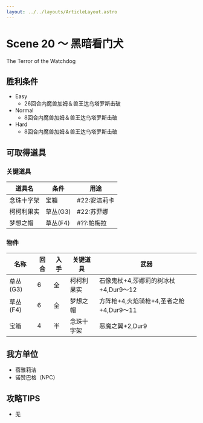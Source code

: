 ```yaml
---
layout: ../../layouts/ArticleLayout.astro
---
```

# Scene 20 ～ 黑暗看门犬

The Terror of the Watchdog

## 胜利条件 

- Easy
  - 26回合内魔兽加姆＆兽王达乌塔罗斯击破
- Normal
  - 8回合内魔兽加姆＆兽王达乌塔罗斯击破
- Hard
  - 8回合内魔兽加姆＆兽王达乌塔罗斯击破

## 可取得道具 

### 关键道具

|道具名|条件|用途|
|---|---|---|
|念珠十字架|宝箱|#22:安洁莉卡|
|柯柯利果实|草丛(G3)|#22:苏菲娜|
|梦想之帽|草丛(F4)|#??:帕梅拉|

### 物件

|名称|回合|入手|关键道具|武器|
|---|---|---|---|---|
|草丛(G3)|6|全|柯柯利果实|石像鬼杖+4,莎娜莉的树冰杖+4,Dur9～12|
|草丛(F4)|6|全|梦想之帽|方阵枪+4,火焰骑枪+4,圣者之枪+4,Dur9～11|
|宝箱|4|半|念珠十字架|恶魔之翼+2,Dur9|

## 我方单位 

- 蓓雅莉洁
- 诺赞巴格（NPC）

## 攻略TIPS 

- 无